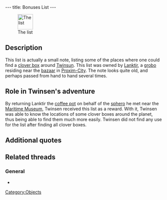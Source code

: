---
title: Bonuses List
---

[[Image:List_with_clover_boxes_locations.png|right|49px|frame|The list]]

{{Quote|
Quote=Locations of several clover leaves and boxes: There is a box for clover leaves in the sewers of Citadel island, and another in the basement of the tavern; one clover leaf is guarded by a soldier who is located behind sandbags. Another is guarded by a clone in the middle of the ruins on Principal island. Another one is on the roof of the Maritime Museum. Another is guarded by a groboclone to the right of the Teleportation Center's entrance. Another is guarded by a soldier in front of FunFrock's fortress.|
Character=The list.}}

==Description==
This list is actually a small note, listing some of the places where one could find a [[clover box]] around [[Twinsun]]. This list was owned by [[Lanktir]], a [[grobo]] residing near the [[Proxima Island bazaar|bazaar]] in [[Proxim-City]]. The note looks quite old, and perhaps passed from hand to hand several times.

==Role in Twinsen's adventure==
By returning Lanktir the [[coffee pot]] on behalf of the [[sphero]] he met near the [[Maritime Museum]], Twinsen received this list as a reward. With it, Twinsen was able to know the locations of some clover boxes around the planet, thus being able to find them much more easily. Twinsen did not find any use for the list after finding all clover boxes.

==Additional quotes==
{{Quote|
Quote=If you give me back my coffee maker, I'll give you a list of certain places where you can find a rare plant and some boxes. And don't ask me where I found this list!|
Character=Lanktir}}

==Related threads==
===General===
* {{thread|id=536|title=yet another unknown quote....}}

[[Category:Objects]]